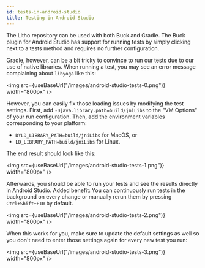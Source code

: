 ```yaml
---
id: tests-in-android-studio
title: Testing in Android Studio
---
```



The Litho repository can be used with both Buck and Gradle. The Buck plugin for
Android Studio has support for running tests by simply clicking next to a tests
method and requires no further configuration.

Gradle, however, can be a bit tricky to convince to run our tests due to
our use of native libraries. When running a test, you may see an error
message complaining about `libyoga` like this:

<img src={useBaseUrl("/images/android-studio-tests-0.png")} width="800px" />

However, you can easily fix those loading issues by modifying the test settings.
First, add `-Djava.library.path=build/jniLibs` to the "VM Options" of your run
configuration. Then, add the environment variables corresponding to your
platform:

- `DYLD_LIBRARY_PATH=build/jniLibs` for MacOS, or
- `LD_LIBRARY_PATH=build/jniLibs` for Linux.

The end result should look like this:

<img src={useBaseUrl("/images/android-studio-tests-1.png")} width="800px" />

Afterwards, you should be able to run your tests and see the results directly in
Android Studio. Added benefit: You can continuously run tests in the background
on every change or manually rerun them by pressing `Ctrl+Shift+F10` by default.

<img src={useBaseUrl("/images/android-studio-tests-2.png")} width="800px" />

When this works for you, make sure to update the default settings as well so you
don't need to enter those settings again for every new test you run:

<img src={useBaseUrl("/images/android-studio-tests-3.png")} width="800px" />
